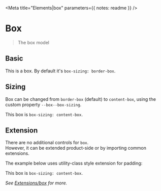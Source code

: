 

<Meta title="Elements|box" parameters={{ notes: readme }} />

# Box

> The box model

## Basic

<Preview>
  <Story name="Basic">
    <div data-box>
      This is a box. By default it's <code>box-sizing: border-box</code>.
    </div>
  </Story>
</Preview>

## Sizing

Box can be changed from `border-box` (default) to `content-box`, using the custom property `--box--box-sizing`.

<Preview>
  <Story name="Sizing">
    <div data-box style={{ "--box--box-sizing": "content-box"}}>
      <p data-text style={{ backgroundColor: "white" }}>This box is <code>box-sizing: content-box</code>.</p>
    </div>
  </Story>
</Preview>

## Extension

There are no additional controls for `box`.  
However, it can be extended product-side or by importing common extensions.

The example below uses utility-class style extension for padding:

<Preview>
  <Story name="Extension">
    <div data-box="p:8 ph:4 pb:1" style={{ backgroundColor: "fuchsia"}}>
      <p style={{ backgroundColor: "white" }}>This box is <code>box-sizing: content-box</code>.</p>
    </div>
  </Story>
</Preview>

_See [Extensions/box](./?path=/docs/extensions-box--p) for more._